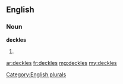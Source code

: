 ==English==

===Noun===
'''deckles'''

# {{plural of|[[deckle]]}}

[[Category:English plurals]]

[[ar:deckles]]
[[fr:deckles]]
[[mg:deckles]]
[[my:deckles]]